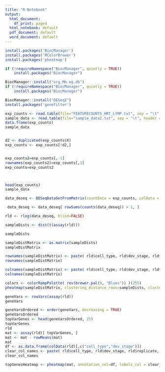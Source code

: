 ```yaml
---
title: "R Notebook"
output:
  html_document:
    df_print: paged
  html_notebook: default
  pdf_document: default
  word_document: default
---
```


```r
install.packages('BiocManager')
install.packages('RColorBrewer')
install.packages('pheatmap')

if (!requireNamespace("BiocManager", quietly = TRUE))
    install.packages("BiocManager")

BiocManager::install("org.Mm.eg.db")
if (!requireNamespace("BiocManager", quietly = TRUE))
    install.packages("BiocManager")

BiocManager::install("DESeq2")
install.packages('genefilter')
```

```r
exp_counts <- read.table(file="FEATURECOUNTS_HRT_LYMP.txt", sep = "\t", header = T)
sample_data <- read.table(file="sample_data2.txt", sep = "\t", header = T, row.names=1)
data.frame(exp_counts)
sample_data


d2 <- duplicated(exp_counts$X)
exp_counts <- exp_counts[!d2,]


exp_counts2=exp_counts[,-1]
rownames(exp_counts2)=exp_counts[,1]
exp_counts=exp_counts2



head(exp_counts)
sample_data
```

```r
data_deseq <- DESeqDataSetFromMatrix(countData = exp_counts, colData = sample_data, design = ~ 1)
```

```r
 data_deseq <- data_deseq[ rowSums(counts(data_deseq)) > 1, ]
```

```r
rld <- rlog(data_deseq, blind=FALSE)
```

```r
sampleDists <- dist(t(assay(rld)))
```

```r
sampleDists
```

```r
sampleDistMatrix <- as.matrix(sampleDists)
sampleDistMatrix
```

```r
rownames(sampleDistMatrix) <- paste( rld$cell_type, rld$dev_stage, rld$replicate, sep="-" )
rownames(sampleDistMatrix)
```

```r
colnames(sampleDistMatrix) <- paste( rld$cell_type, rld$dev_stage, rld$replicate, sep="-" )
colnames(sampleDistMatrix)
```

```r
colors <- colorRampPalette( rev(brewer.pal(9, "Blues")) )(255)
pheatmap(sampleDistMatrix, clustering_distance_rows=sampleDists, clustering_distance_cols=sampleDists, col=colors)
```


```r
geneVars <- rowVars(assay(rld))
geneVars
```


```r
geneVarsOrdered <- order(geneVars, decreasing = TRUE)
geneVarsOrdered
topVarGenes <- head(geneVarsOrdered, 25)
topVarGenes
rld
mat <- assay(rld)[ topVarGenes, ]
mat <- mat - rowMeans(mat)
mat
df <- as.data.frame(colData(rld)[,c("cell_type","dev_stage")])
clear_col_names <- paste( rld$cell_type, rld$dev_stage, rld$replicate, sep=".")
clear_col_names
```

```r
topGenesHeatmap <- pheatmap(mat, annotation_col=df, labels_col = clear_col_names)

```


```r

```


```r

```


```r

```


